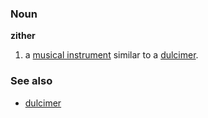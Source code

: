 ===Noun===
'''zither'''

# a [[musical instrument]] similar to a [[dulcimer]].

===See also===
*[[dulcimer]]